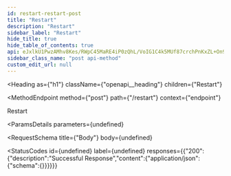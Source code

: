 ```yaml
---
id: restart-restart-post
title: "Restart"
description: "Restart"
sidebar_label: "Restart"
hide_title: true
hide_table_of_contents: true
api: eJxlkU1PwzAMhv8Kes/RWpC45MaRE4iP0zQhL/VoIG1C4k5MUf87crchPnKxZL+On9euEHotsGvcpISNQUycSXwcbztYZC5CWV7OMcUiMJpOcSxcYCuu2lZDx8Vln7QVFo+Tc1zKbgoXDycxDFwchUdROaUUvFsmNW9FeyqK63kg2DrrM3++fDgywGBg6aPinXASSQ+LJn8rCuc9Z/VVMeUAi14kFds0HQ9xtcv+lYRXe99xbCh5zOan0DZNiI5CH4vY67a9PGo2Bn7cRUUVL4FhAQMddCRsV5erFrNZuAZaPI008C/4X6Yq5JC0LvwpTQrkR+1fSOrJ1/p8BT2PEmmq1i0Vfs5hnjX9MXE+wK43BnvKnrYKt97MBj1Tx3lZxDsfYHHjHCcF2VOYdPS/S6jP7xXf3z0+YZ6/AG22vMk=
sidebar_class_name: "post api-method"
custom_edit_url: null
---
```



<Heading
  as={"h1"}
  className={"openapi__heading"}
  children={"Restart"}
>
</Heading>

<MethodEndpoint
  method={"post"}
  path={"/restart"}
  context={"endpoint"}
>
  
</MethodEndpoint>



Restart

<ParamsDetails
  parameters={undefined}
>
  
</ParamsDetails>

<RequestSchema
  title={"Body"}
  body={undefined}
>
  
</RequestSchema>

<StatusCodes
  id={undefined}
  label={undefined}
  responses={{"200":{"description":"Successful Response","content":{"application/json":{"schema":{}}}}}}
>
  
</StatusCodes>


      